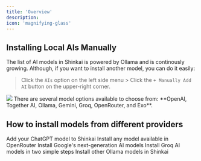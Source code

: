 ```yaml
---
title: 'Overview'
description: 
icon: 'magnifying-glass'
---
```


## Installing Local AIs Manually
The list of AI models in Shinkai is powered by Ollama and is continously growing. Although, if you want to install another model, you can do it easily:

> Click the `AIs` option on the left side menu > Click the `+ Manually Add AI` button on the upper-right corner.
<Frame>
  <img src="/images/manual-ai-b.jpg" style={{ borderRadius: '0.5rem' }} />
</Frame>
There are several model options available to choose from: **OpenAI, Together AI, Ollama, Gemini, Groq, OpenRouter, and Exo**.

##  How to install models from different providers

<CardGroup cols={2}>
  <Card
    title="OpenAI"
    icon="robot"
    href="/advanced/models/gpt"
  >
    Add your ChatGPT model to Shinkai
  </Card>
  <Card
    title="OpenRouter"
    icon="robot"
    href="/advanced/models/openrouter"
  >
    Install any model available in OpenRouter
  </Card>
  
</CardGroup>

<CardGroup cols={3}>
  <Card
    title="Gemini"
    icon="robot"
    href="/advanced/models/gemini"
  >
    Install Google's next-generation AI models
  </Card>
  <Card
    title="Groq"
    icon="robot"
    href="/advanced/models/groq"
  >
    Install Groq AI models in two simple steps
  </Card>
  <Card
    title="Ollama"
    icon="robot"
    href="/advanced/models/ollama"
  >
    Install other Ollama models in Shinkai
  </Card>

</CardGroup>